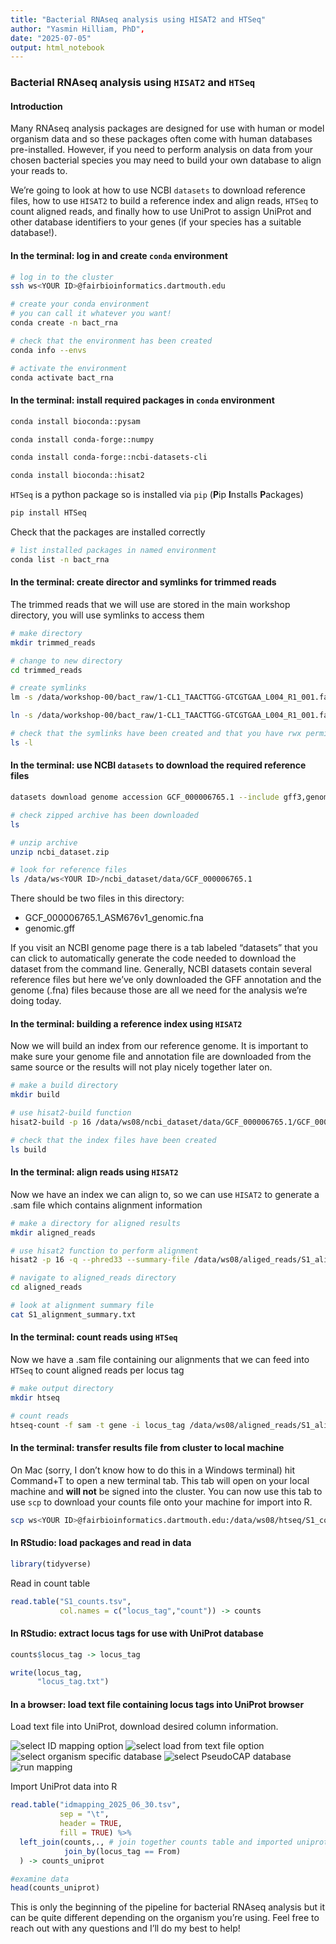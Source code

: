 ```yaml
---
title: "Bacterial RNAseq analysis using HISAT2 and HTSeq"
author: "Yasmin Hilliam, PhD",
date: "2025-07-05"
output: html_notebook
---
```


### Bacterial RNAseq analysis using `HISAT2` and `HTSeq`

#### Introduction

Many RNAseq analysis packages are designed for use with human or model organism data and so these packages often come with human databases pre-installed. However, if you need to perform analysis on data from your chosen bacterial species you may need to build your own database to align your reads to.

We're going to look at how to use NCBI `datasets` to download reference files, how to use `HISAT2` to build a reference index and align reads, `HTSeq` to count aligned reads, and finally how to use UniProt to assign UniProt and other database identifiers to your genes (if your species has a suitable database!).

#### In the terminal: log in and create `conda` environment

```bash
# log in to the cluster
ssh ws<YOUR ID>@fairbioinformatics.dartmouth.edu
```

```bash
# create your conda environment
# you can call it whatever you want! 
conda create -n bact_rna

# check that the environment has been created
conda info --envs

# activate the environment
conda activate bact_rna
```

#### In the terminal: install required packages in `conda` environment

```bash
conda install bioconda::pysam

conda install conda-forge::numpy

conda install conda-forge::ncbi-datasets-cli

conda install bioconda::hisat2
```

`HTSeq` is a python package so is installed via `pip` (**P**ip **I**nstalls **P**ackages)

```bash
pip install HTSeq
```

Check that the packages are installed correctly

```bash
# list installed packages in named environment
conda list -n bact_rna
```

#### In the terminal: create director and symlinks for trimmed reads

The trimmed reads that we will use are stored in the main workshop directory, you will use symlinks to access them

```bash
# make directory
mkdir trimmed_reads

# change to new directory
cd trimmed_reads

# create symlinks
lm -s /data/workshop-00/bact_raw/1-CL1_TAACTTGG-GTCGTGAA_L004_R1_001.fastq.gz S1_R1.fastq.gz

ln -s /data/workshop-00/bact_raw/1-CL1_TAACTTGG-GTCGTGAA_L004_R1_001.fastq.gz S1_R2.fastq.gz

# check that the symlinks have been created and that you have rwx permissions
ls -l
```

#### In the terminal: use NCBI `datasets` to download the required reference files

```bash
datasets download genome accession GCF_000006765.1 --include gff3,genome

# check zipped archive has been downloaded
ls

# unzip archive
unzip ncbi_dataset.zip

# look for reference files
ls /data/ws<YOUR ID>/ncbi_dataset/data/GCF_000006765.1
```

There should be two files in this directory:

-   GCF_000006765.1_ASM676v1_genomic.fna
-   genomic.gff

If you visit an NCBI genome page there is a tab labeled "datasets" that you can click to automatically generate the code needed to download the dataset from the command line. Generally, NCBI datasets contain several reference files but here we've only downloaded the GFF annotation and the genome (.fna) files because those are all we need for the analysis we're doing today.

#### In the terminal: building a reference index using `HISAT2`

Now we will build an index from our reference genome. It is important to make sure your genome file and annotation file are downloaded from the same source or the results will not play nicely together later on.

```bash
# make a build directory
mkdir build

# use hisat2-build function
hisat2-build -p 16 /data/ws08/ncbi_dataset/data/GCF_000006765.1/GCF_000006765.1_ASM676v1_genomic.fna /data/ws08/build/PAO1

# check that the index files have been created
ls build
```

#### In the terminal: align reads using `HISAT2`

Now we have an index we can align to, so we can use `HISAT2` to generate a .sam file which contains alignment information

```bash
# make a directory for aligned results
mkdir aligned_reads

# use hisat2 function to perform alignment
hisat2 -p 16 -q --phred33 --summary-file /data/ws08/aliged_reads/S1_alignment_summary.txt -x /data/ws08/build/PAO1 -1 /data/ws08/trimmed_reads/S1_R1.fastq.gz -2 /data/ws08/trimmed_reads/S1_R1.fastq.gz -S /data/ws08/aliged_reads/S1_aligned.reads.sam

# navigate to aligned_reads directory
cd aligned_reads

# look at alignment summary file
cat S1_alignment_summary.txt
```

#### In the terminal: count reads using `HTSeq`

Now we have a .sam file containing our alignments that we can feed into `HTSeq` to count aligned reads per locus tag

```bash
# make output directory
mkdir htseq

# count reads
htseq-count -f sam -t gene -i locus_tag /data/ws08/aligned_reads/S1_aligned.reads.sam /data/ws08/ncbi_dataset/data/GCF_000006765.1/genomic.gff > /data/ws08/htseq/S1_counts.tsv
```

#### In the terminal: transfer results file from cluster to local machine

On Mac (sorry, I don't know how to do this in a Windows terminal) hit Command+T to open a new terminal tab. This tab will open on your local machine and **will not** be signed into the cluster. You can now use this tab to use `scp` to download your counts file onto your machine for import into R.

```bash
scp ws<YOUR ID>@fairbioinformatics.dartmouth.edu:/data/ws08/htseq/S1_counts.txt /path/to/downloads
```

#### In RStudio: load packages and read in data

```r
library(tidyverse)
```

Read in count table

```r
read.table("S1_counts.tsv",
           col.names = c("locus_tag","count")) -> counts
```

#### In RStudio: extract locus tags for use with UniProt database

```r
counts$locus_tag -> locus_tag

write(locus_tag,
      "locus_tag.txt")
```

#### In a browser: load text file containing locus tags into UniProt browser

Load text file into UniProt, download desired column information.

![select ID mapping option](images/uniprot1.png) ![select load from text file option](images/uniprot2.png) ![select organism specific database](images/uniprot3.png) ![select PseudoCAP database](images/uniprot4.png) ![run mapping](images/uniprot5.png)

Import UniProt data into R

```r
read.table("idmapping_2025_06_30.tsv",
           sep = "\t",
           header = TRUE,
           fill = TRUE) %>%
  left_join(counts,., # join together counts table and imported uniprot data
            join_by(locus_tag == From)
  ) -> counts_uniprot

#examine data
head(counts_uniprot)
```

This is only the beginning of the pipeline for bacterial RNAseq analysis but it can be quite different depending on the organism you're using. Feel free to reach out with any questions and I'll do my best to help!
